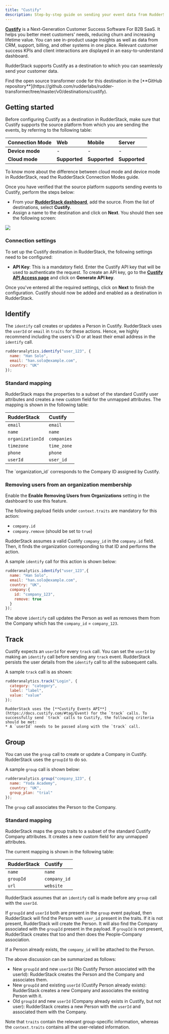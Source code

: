 ```yaml
---
title: "Custify"
description: Step-by-step guide on sending your event data from RudderStack to Custify.
---
```


[**Custify**](https://www.custify.com/) is a Next-Generation Customer Success Software For B2B SaaS. It helps you better meet customers' needs, reducing churn and increasing lifetime value. You can see in-product usage insights as well as data from CRM, support, billing, and other systems in one place. Relevant customer success KPIs and client interactions are displayed in an easy-to-understand dashboard.

RudderStack supports Custify as a destination to which you can seamlessly send your customer data.

<div class="infoBlock">
    Find the open source transformer code for this destination in the [**GitHub repository**](https://github.com/rudderlabs/rudder-transformer/tree/master/v0/destinations/custify).
</div>

## Getting started

Before configuring Custify as a destination in RudderStack, make sure that Custify supports the source platform from which you are sending the events, by referring to the following table:

| **Connection Mode** | **Web**       | **Mobile**    | **Server**    |
| :------------------ | :------------ | :------------ | :------------ |
| **Device mode**     | -             | -             | -             |
| **Cloud mode**      | **Supported** | **Supported** | **Supported** |

<div class="infoBlock">
    To know more about the difference between cloud mode and device mode in RudderStack, read the <Link to="/destinations/rudderstack-connection-modes/">RudderStack Connection Modes</Link> guide.
</div>

Once you have verified that the source platform supports sending events to Custify, perform the steps below:

* From your [**RudderStack dashboard**](https://app.rudderstack.com/), add the source. From the list of destinations, select **Custify**.
* Assign a name to the destination and click on **Next**. You should then see the following screen:

<img src="https://user-images.githubusercontent.com/59817155/136159593-9a019f5b-1f0b-4009-afba-d767bc93dc97.png" />

### Connection settings

To set up the Custify destination in RudderStack, the following settings need to be configured:

* **API Key**: This is a mandatory field. Enter the Custify API key that will be used to authenticate the request. To create an API key, go to the [**Custify API Access page**](https://app.custify.com/settings/developer/api-key) and click on **Generate API key**.

Once you've entered all the required settings, click on **Next** to finish the configuration. Custify should now be added and enabled as a destination in RudderStack.

## Identify

The `identify` call creates or updates a Person in Custify. RudderStack uses the `userId` or `email` in `traits` for these actions. Hence, we highly recommend including the users's ID or at least their email address in the `identify` call.

```javascript
rudderanalytics.identify("user_123", {
  name: "Han Solo",
  email: "han.solo@example.com",
  country: "UK"
});
```

### Standard mapping

RudderStack maps the properties to a subset of the standard Custify user attributes and creates a new custom field for the unmapped attributes. The mapping is shown in the following table:

| **RudderStack**  | **Custify**       |
| :--------------- | :---------------- |
| `email`          | `email`           |
| `name`           | `name`            |
| `organizationId` | `companies`       |
| `timezone`       | `time_zone`       |
| `phone`          | `phone`           |
| `userId`         | `user_id`         |

<div class="infoBlock">
    The `organization_id` corresponds to the Company ID assigned by Custify.
</div>

### Removing users from an organization membership

Enable the **Enable Removing Users from Organizations** setting in the dashboard to use this feature.

The following payload fields under `context.traits` are mandatory for this action:

* `company.id`
* `company.remove` (should be set to `true`)

RudderStack assumes a valid Custify `company_id` in the `company.id` field. Then, it finds the organization corresponding to that ID and performs the action.

A sample `identify` call for this action is shown below:

```javascript
rudderanalytics.identify("user_123",{
  name: "Han Solo",
  email: "han.solo@example.com",
  country: "UK",
  company:{
    id: "company_123",
    remove: true
  }
});
```

The above `identify` call updates the Person as well as removes them from the Company which has the `company_id` = `company_123`.

## Track

Custify expects an `userId` for every `track` call. You can set the `userId` by making an `identify` call before sending any `track` event. RudderStack persists the user details from the `identify` call to all the subsequent calls.

A sample `track` call is as shown:

```javascript
rudderanalytics.track("Login", {
  category: "category",
  label: "label",
  value: "value"
});
```

<div class="infoBlock">

    RudderStack uses the [**Custify Events API**](https://docs.custify.com/#tag/Event) for the `track` calls. To successfully send `track` calls to Custify, the following criteria should be met:
    * A `userId` needs to be passed along with the `track` call.

</div>

## Group

You can use the `group` call to create or update a Company in Custify. RudderStack uses the `groupId` to do so.

A sample `group` call is shown below:

```javascript
rudderanalytics.group("company_123", {
  name: "Yoda Academy",
  country: "UK",
  group_plan: "trial"
});
```

The `group` call associates the Person to the Company.

### Standard mapping

RudderStack maps the group traits to a subset of the standard Custify Company attributes. It creates a new custom field for any unmapped attributes.

The current mapping is shown in the following table:

| **RudderStack** | **Custify**    |
| :---------------| :------------- |
| `name`          | `name`         |
| `groupId`       | `company_id`   |
| `url`           | `website`      |


RudderStack assumes that an `identify` call is made before any `group` call with the `userId`.

If `groupId` and `userId` both are present in the `group` event payload, then RudderStack will find the Person with `user_id` present in the traits. If it is not present, RudderStack will create the Person. It will also find the Company associated with the `groupId` present in the payload. If `groupId` is not present, RudderStack creates that too and then does the People-Company association.

If a Person already exists, the `company_id` will be attached to the Person.

The above discussion can be summarized as follows:
* New `groupId` and new `userId` (No Custify Person associated with the userId): RudderStack creates the Person and the Company and associates them.
* New `groupId` and existing `userId` (Custify Person already exists): RudderStack creates a new Company and associates the existing Person with it.
* Old `groupId` and new `userId` (Company already exists in Custify, but not user): RudderStack creates a new Person with the `userId` and associated them with the Company.

Note that `traits` contain the relevant group-specific information, whereas the `context.traits` contains all the user-related information.
